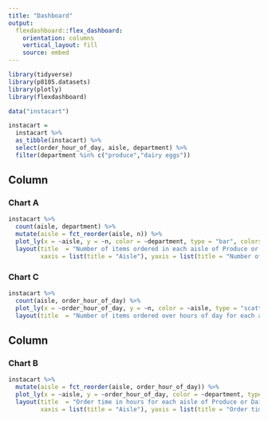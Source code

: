 ```yaml
---
title: "Dashboard"
output: 
  flexdashboard::flex_dashboard:
    orientation: columns
    vertical_layout: fill
    source: embed
---
```


```r
library(tidyverse)
library(p8105.datasets)
library(plotly)
library(flexdashboard)
```

```r
data("instacart")

instacart = 
  instacart %>% 
  as_tibble(instacart) %>% 
  select(order_hour_of_day, aisle, department) %>% 
  filter(department %in% c("produce","dairy eggs"))
```

Column {data-width=600}
-----------------------------------------------------------------------

### Chart A

```r
instacart %>% 
  count(aisle, department) %>% 
  mutate(aisle = fct_reorder(aisle, n)) %>% 
  plot_ly(x = ~aisle, y = ~n, color = ~department, type = "bar", colors = "viridis") %>% 
  layout(title  = "Number of items ordered in each aisle of Produce or Dairy/Eggs", 
         xaxis = list(title = "Aisle"), yaxis = list(title = "Number of items ordered"))
```

### Chart C

```r
instacart %>% 
  count(aisle, order_hour_of_day) %>% 
  plot_ly(x = ~order_hour_of_day, y = ~n, color = ~aisle, type = "scatter", mode = "line", colors = "viridis")  %>% 
  layout(title  = "Number of items ordered over hours of day for each aisle", xaxis = list(title = "Order time in hours"), yaxis = list(title = "Number of items ordered"))
```

Column {data-width=400}
-----------------------------------------------------------------------

### Chart B

```r
instacart %>% 
  mutate(aisle = fct_reorder(aisle, order_hour_of_day)) %>% 
  plot_ly(x = ~aisle, y = ~order_hour_of_day, color = ~department, type = "box", colors = "viridis") %>% 
  layout(title  = "Order time in hours for each aisle of Produce or Dairy/Eggs", 
         xaxis = list(title = "Aisle"), yaxis = list(title = "Order time in hours"))
```


